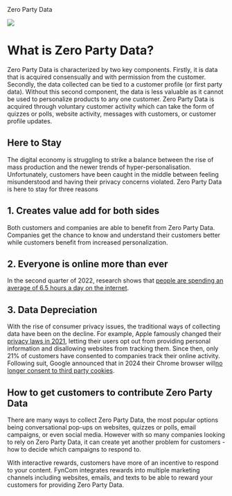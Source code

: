 
<Wrapper>
  Zero Party Data

  ![](RackMultipart20231114-1-nor0vp_html_fb1a618efa259165.png)

  # **What is Zero Party Data?**

  Zero Party Data is characterized by two key components. Firstly, it is data that is acquired consensually and with permission from the customer. Secondly, the data collected can be tied to a customer profile (or first party data). Without this second component, the data is less valuable as it cannot be used to personalize products to any one customer. Zero Party Data is acquired through voluntary customer activity which can take the form of quizzes or polls, website activity, messages with customers, or customer profile updates.

  ## **Here to Stay**

  The digital economy is struggling to strike a balance between the rise of mass production and the newer trends of hyper-personalisation. Unfortunately, customers have been caught in the middle between feeling misunderstood and having their privacy concerns violated. Zero Party Data is here to stay for three reasons

  ## **1. Creates value add for both sides**

  Both customers and companies are able to benefit from Zero Party Data. Companies get the chance to know and understand their customers better while customers benefit from increased personalization.

  ## **2. Everyone is online more than ever**

  In the second quarter of 2022, research shows that [people are spending an average of 6.5 hours a day on the internet](https://www.oberlo.com/statistics/how-much-time-does-the-average-person-spend-on-the-internet#:~:text=In%20the%20nine%20quarters%20from,403%20minutes%E2%80%9412.5%20minutes%20less).

  ## **3. Data Depreciation**

  With the rise of consumer privacy issues, the traditional ways of collecting data have been on the decline. For example, Apple famously changed their [privacy laws in 2021](https://www.forbes.com/sites/kateoflahertyuk/2021/01/31/apples-stunning-ios-14-privacy-move-a-game-changer-for-all-iphone-users/?sh=5640128c7e8d), letting their users opt out from providing personal information and disallowing websites from tracking them. Since then, only 21% of customers have consented to companies track their online activity. Following suit, Google announced that in 2024 their Chrome browser will[no longer consent to third party cookies](https://www.cookiebot.com/en/google-third-party-cookies/).

  ## **How to get customers to contribute Zero Party Data**

  There are many ways to collect Zero Party Data, the most popular options being conversational pop-ups on websites, quizzes or polls, email campaigns, or even social media. However with so many companies looking to rely on Zero Party Data, it can create yet another problem for customers - how to decide which campaigns to respond to.

  With interactive rewards, customers have more of an incentive to respond to your content. FynCom integrates rewards into multiple marketing channels including websites, emails, and texts to be able to reward your customers for providing Zero Party Data.
</Wrapper>
